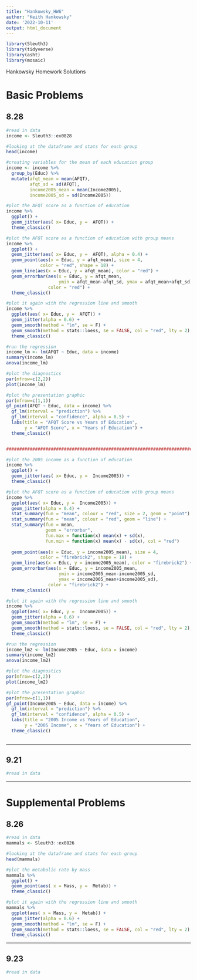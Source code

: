```yaml
---
title: "Hankowsky_HW6"
author: "Keith Hankowsky"
date: '2022-10-11'
output: html_document
---
```


```r
library(Sleuth3)
library(tidyverse)
library(asht)
library(mosaic)
```

Hankowsky Homework Solutions 


# Basic Problems 
## 8.28
```r
#read in data
income <- Sleuth3::ex0828

#looking at the dataframe and stats for each group 
head(income)

#creating variables for the mean of each education group 
income <- income %>%
  group_by(Educ) %>%
  mutate(afqt_mean = mean(AFQT), 
         afqt_sd = sd(AFQT), 
         income2005_mean = mean(Income2005), 
         income2005_sd = sd(Income2005))

#plot the AFQT score as a function of education 
income %>%
  ggplot() + 
  geom_jitter(aes( x= Educ, y =  AFQT)) + 
  theme_classic()

#plot the AFQT score as a function of education with group means
income %>%
  ggplot() + 
  geom_jitter(aes( x= Educ, y =  AFQT), alpha = 0.4) + 
  geom_point(aes(x = Educ, y = afqt_mean), size = 4, 
             color = "red", shape = 18) + 
  geom_line(aes(x = Educ, y = afqt_mean), color = "red") + 
  geom_errorbar(aes(x = Educ, y = afqt_mean, 
                    ymin = afqt_mean-afqt_sd, ymax = afqt_mean+afqt_sd), 
                color = "red") + 
  theme_classic()

#plot it again with the regression line and smooth 
income %>%
  ggplot(aes( x= Educ, y =  AFQT)) +
  geom_jitter(alpha = 0.6) + 
  geom_smooth(method = "lm", se = F) + 
  geom_smooth(method = stats::loess, se = FALSE, col = "red", lty = 2) + 
  theme_classic()

#run the regression 
income_lm <- lm(AFQT ~ Educ, data = income)
summary(income_lm)
anova(income_lm)

#plot the diagnostics 
par(mfrow=c(2,2))
plot(income_lm)

#plot the presentation graphic 
par(mfrow=c(1,1))
gf_point(AFQT ~ Educ, data = income) %>%
  gf_lm(interval = "prediction") %>%
  gf_lm(interval = "confidence", alpha = 0.5) + 
  labs(title = "AFQT Score vs Years of Education",
       y = "AFQT Score", x = "Years of Education") + 
  theme_classic()


###############################################################################

#plot the 2005 income as a function of education 
income %>%
  ggplot() + 
  geom_jitter(aes( x= Educ, y =  Income2005)) + 
  theme_classic()

#plot the AFQT score as a function of education with group means
income %>%
  ggplot(aes( x= Educ, y =  Income2005)) + 
  geom_jitter(alpha = 0.4) + 
  stat_summary(fun = "mean", colour = "red", size = 2, geom = "point") + 
  stat_summary(fun = "mean", colour = "red", geom = "line") + 
  stat_summary(fun = mean,
               geom = "errorbar",
               fun.max = function(x) mean(x) + sd(x),
               fun.min = function(x) mean(x) - sd(x), col = "red")
  
  geom_point(aes(x = Educ, y = income2005_mean), size = 4, 
             color = "firebrick2", shape = 18) + 
  geom_line(aes(x = Educ, y = income2005_mean), color = "firebrick2") + 
  geom_errorbar(aes(x = Educ, y = income2005_mean, 
                    ymin = income2005_mean-income2005_sd, 
                    ymax = income2005_mean+income2005_sd), 
                color = "firebrick2") + 
  theme_classic()

#plot it again with the regression line and smooth 
income %>%
  ggplot(aes( x= Educ, y =  Income2005)) +
  geom_jitter(alpha = 0.6) + 
  geom_smooth(method = "lm", se = F) + 
  geom_smooth(method = stats::loess, se = FALSE, col = "red", lty = 2) + 
  theme_classic()

#run the regression 
income_lm2 <- lm(Income2005 ~ Educ, data = income)
summary(income_lm2)
anova(income_lm2)

#plot the diagnostics 
par(mfrow=c(2,2))
plot(income_lm2)

#plot the presentation graphic 
par(mfrow=c(1,1))
gf_point(Income2005 ~ Educ, data = income) %>%
  gf_lm(interval = "prediction") %>%
  gf_lm(interval = "confidence", alpha = 0.5) + 
  labs(title = "2005 Income vs Years of Education",
       y = "2005 Income", x = "Years of Education") + 
  theme_classic()
  
```


***


## 9.21
```r
#read in data


```


***


# Supplemental Problems 

## 8.26
```r
#read in data
mammals <- Sleuth3::ex0826

#looking at the dataframe and stats for each group 
head(mammals)

#plot the metabolic rate by mass 
mammals %>%
  ggplot() + 
  geom_point(aes( x = Mass, y =  Metab)) + 
  theme_classic()

#plot it again with the regression line and smooth 
mammals %>%
  ggplot(aes( x = Mass, y =  Metab)) +
  geom_jitter(alpha = 0.6) + 
  geom_smooth(method = "lm", se = F) + 
  geom_smooth(method = stats::loess, se = FALSE, col = "red", lty = 2) + 
  theme_classic()
```


***


## 9.23
```r
#read in data


```

